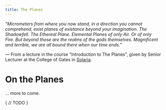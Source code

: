 ```yaml
---
title: The Planes
---
```

_"Micrometers from where you now stand, in a direction you cannot comprehend, exist planes of existance beyond your imagination. The Shadowfell. The Ethereal Plane. Elemental Planes of only Air. Or of only Fire. But beyond those are the realms of the gods themselves. Magnificent and terrible, we are all bound there when our time ends."_

&mdash; From a lecture in the course "Introduction to The Planes", given by Senior Lecturer  at the College of Gates in [Solaria](/gazetteer/solaria/).

# On the Planes

... more to come.

{
	// TODO
}
